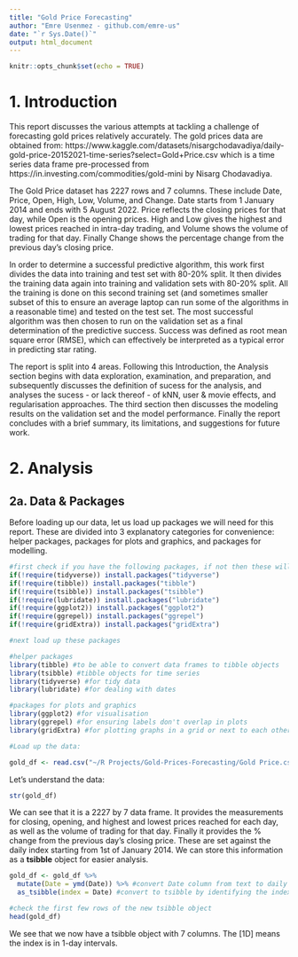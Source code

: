 ```yaml
---
title: "Gold Price Forecasting"
author: "Emre Usenmez - github.com/emre-us"
date: "`r Sys.Date()`"
output: html_document
---
```


```r
knitr::opts_chunk$set(echo = TRUE)
```

# 1. Introduction

This report discusses the various attempts at tackling a challenge of forecasting gold prices relatively accurately. The gold prices data are obtained from: https://www.kaggle.com/datasets/nisargchodavadiya/daily-gold-price-20152021-time-series?select=Gold+Price.csv which is a time series data frame pre-processed from https://in.investing.com/commodities/gold-mini by Nisarg Chodavadiya.

The Gold Price dataset has 2227 rows and 7 columns. These include Date, Price, Open, High, Low, Volume, and Change. Date starts from 1 January 2014 and ends with 5 August 2022. Price reflects the closing prices for that day, while Open is the opening prices. High and Low gives the highest and lowest prices reached in intra-day trading, and Volume shows the volume of trading for that day. Finally Change shows the percentage change from the previous day's closing price.

In order to determine a successful predictive algorithm, this work first divides the data into training and test set with 80-20% split. It then divides the training data again into training and validation sets with 80-20% split. All the training is done on this second training set (and sometimes smaller subset of this to ensure an average laptop can run some of the algorithms in a reasonable time) and tested on the test set. The most successful algorithm was then chosen to run on the validation set as a final determination of the predictive success. Success was defined as root mean square error (RMSE), which can effectively be interpreted as a typical error in predicting star rating. 

The report is split into 4 areas. Following this Introduction, the Analysis section begins with data exploration, examination, and preparation, and subsequently discusses the definition of sucess for the analysis, and analyses the sucess - or lack thereof - of kNN, user & movie effects, and regularisation approaches. The third section then discusses the modeling results on the validation set and the model performance. Finally the report concludes with a brief summary, its limitations, and suggestions for future work.









# 2. Analysis




## 2a. Data & Packages


Before loading up our data, let us load up packages we will need for this report. These are divided into 3 explanatory categories for convenience: helper packages, packages for plots and graphics, and packages for modelling.

```r
#first check if you have the following packages, if not then these will be instaled
if(!require(tidyverse)) install.packages("tidyverse")
if(!require(tibble)) install.packages("tibble")
if(!require(tsibble)) install.packages("tsibble")
if(!require(lubridate)) install.packages("lubridate")
if(!require(ggplot2)) install.packages("ggplot2")
if(!require(ggrepel)) install.packages("ggrepel")
if(!require(gridExtra)) install.packages("gridExtra")

#next load up these packages

#helper packages
library(tibble) #to be able to convert data frames to tibble objects
library(tsibble) #tibble objects for time series
library(tidyverse) #for tidy data
library(lubridate) #for dealing with dates

#packages for plots and graphics
library(ggplot2) #for visualisation
library(ggrepel) #for ensuring labels don't overlap in plots
library(gridExtra) #for plotting graphs in a grid or next to each other

```


```r
#Load up the data:

gold_df <- read.csv("~/R Projects/Gold-Prices-Forecasting/Gold Price.csv")

```

Let's understand the data:

```r
str(gold_df)
```

We can see that it is a 2227 by 7 data frame. It provides the measurements for closing, opening, and highest and lowest prices reached for each day, as well as the volume of trading for that day. Finally it provides the % change from the previous day's closing price. These are set against the daily index starting from 1st of January 2014. We can store this information as a __tsibble__ object for easier analysis.

```r
gold_df <- gold_df %>%
  mutate(Date = ymd(Date)) %>% #convert Date column from text to daily object with ymd() or with as_date().
  as_tsibble(index = Date) #convert to tsibble by identifying the index

#check the first few rows of the new tsibble object
head(gold_df)
```

We see that we now have a tsibble object with 7 columns. The [1D] means the index is in 1-day intervals.
